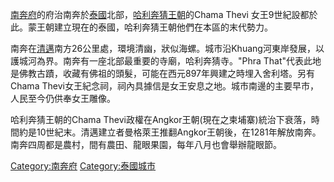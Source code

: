{{otheruses|other=泰国的府|subject=南奔府的首府|南奔府}}
[[南奔府|南奔府]]的府治南奔於[[泰國|泰國]]北部，[[哈利奔猜王朝|哈利奔猜王朝]]的Chama Thevi 女王9世紀設都於此。蒙王朝建立現在的泰國，哈利奔猜王朝他們在本區的末代勢力。

南奔在[[清邁|清邁]]南方26公里處，環境清幽，狀似海螺。城市沿Khuang河東岸發展，以護城河為界。南奔有一座北部最重要的寺廟，哈利奔猜寺。"Phra That"代表此地是佛教古蹟，收藏有佛祖的頭髮，可能在西元897年興建之時埋入舍利塔。另有Chama Thevi女王紀念祠，祠內具據信是女王安息之地。城市南邊的主要早市，人民至今仍供奉女王雕像。

哈利奔猜王朝的Chama Thevi政權在Angkor王朝(現在之柬埔寨)統治下衰落，時間約是10世紀末。清邁建立者曼格萊王推翻Angkor王朝後，在1281年解放南奔。南奔四周都是農村，間有農田、龍眼果園，每年八月也會舉辦龍眼節。
<!--   本文至此中斷，期盼您可以協助維基百科接續下去。 -->

{{南奔府}}
{{Authority control}}
{{SEAsia-stub}}
[[Category:南奔府|Category:南奔府]]
[[Category:泰國城市|Category:泰國城市]]